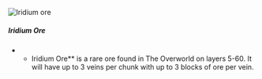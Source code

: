 ![Iridium ore](/mods/techreborn/iridium_ore.png)

##### Iridium Ore

-   -   Iridium Ore** is a rare ore found in The Overworld on layers
        5-60. It will have up to 3 veins per chunk with up to 3 blocks
        of ore per vein.
